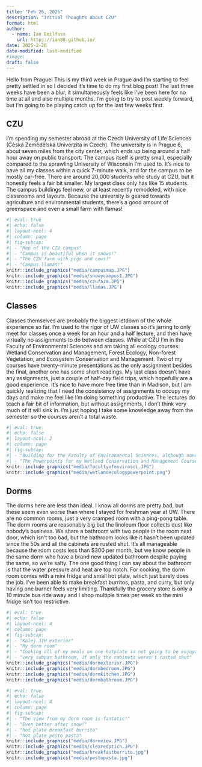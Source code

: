 ```yaml
---
title: "Feb 26, 2025"
description: "Initial Thoughts About CZU"
format: html
author:
  - name: Ian Beilfuss
    url: https://ian88.github.io/
date: 2025-2-26
date-modified: last-modified
#image: 
draft: false
---
```


Hello from Prague! This is my third week in Prague and I’m starting to feel pretty settled in so I decided it's time to do my first blog post! The last three weeks have been a blur, it simultaneously feels like I’ve been here for no time at all and also multiple months. I’m going to try to post weekly forward, but I’m going to be playing catch up for the last few weeks first.

## CZU

I’m spending my semester abroad at the Czech University of Life Sciences (Česká Zemědělská Univerzita in Czech). The university is in Prague 6, about seven miles from the city center, which ends up being around a half hour away on public transport. The campus itself is pretty small, especially compared to the sprawling University of Wisconsin I’m used to. It’s nice to have all my classes within a quick 7-minute walk, and for the campus to be mostly car-free. There are around 20,000 students who study at CZU, but it honestly feels a fair bit smaller. My largest class only has like 15 students. The campus buildings feel new, or at least recently remodeled, with nice classrooms and layouts. Because the university is geared towards agriculture and environmental students, there’s a good amount of greenspace and even a small farm with llamas!

```r
#| eval: true
#| echo: false
#| layout-ncol: 4
#| column: page
#| fig-subcap: 
#| - "Map of the CZU campus"
#| - "Campus is beautiful when it snows!"
#| - "The CZU farm with pigs and cows!"
#| - "Campus llamas!"
knitr::include_graphics("media/campusmap.JPG")
knitr::include_graphics("media/snowycampus1.JPG")
knitr::include_graphics("media/czufarm.JPG")
knitr::include_graphics("media/llamas.JPG")
```

## Classes

Classes themselves are probably the biggest letdown of the whole experience so far. I’m used to the rigor of UW classes so it’s jarring to only meet for classes once a week for an hour and a half lecture, and then have virtually no assignments to do between classes. While at CZU I’m in the Faculty of Environmental Sciences and am taking all ecology courses: Wetland Conservation and Management, Forest Ecology, Non-forest Vegetation, and Ecosystem Conservation and Management. Two of my courses have twenty-minute presentations as the only assignment besides the final, another one has some short readings. My last class doesn’t have any assignments, just a couple of half-day field trips, which hopefully are a good experience. It’s nice to have more free time than in Madison, but I am quickly realizing that I need the consistency of assignments to occupy my days and make me feel like I’m doing something productive. The lectures do teach a fair bit of information, but without assignments, I don’t think very much of it will sink in. I’m just hoping I take some knowledge away from the semester so the courses aren’t a total waste.

```r
#| eval: true
#| echo: false
#| layout-ncol: 2
#| column: page
#| fig-subcap: 
#| - "Building for the Faculty of Environmental Sciences, although none of my courses are here"
#| - "The Powerpoints for my Wetland Conservation and Management Course leave a lot to be desired"
knitr::include_graphics("media/facultyofenvirosci.JPG")
knitr::include_graphics("media/wetlandecologypowerpoint.png")
```

## Dorms

The dorms here are less than ideal. I know all dorms are pretty bad, but these seem even worse than where I stayed for freshman year at UW. There are no common rooms, just a very cramped room with a ping-pong table. The dorm rooms are reasonably big but the linoleum floor collects dust like nobody's business. We share a bathroom with two people in the room next door, which isn't too bad, but the bathroom looks like it hasn’t been updated since the 50s and all the cabinets are rusted shut. It's all manageable because the room costs less than \$300 per month, but we know people in the same dorm who have a brand new updated bathroom despite paying the same, so we’re salty. The one good thing I can say about the bathroom is that the water pressure and heat are top notch. For cooking, the dorm room comes with a mini fridge and small hot plate, which just barely does the job. I’ve been able to make breakfast burritos, pasta, and curry, but only having one burner feels very limiting. Thankfully the grocery store is only a 10 minute bus ride away and I shop multiple times per week so the mini fridge isn’t too restrictive.

```r
#| eval: true
#| echo: false
#| layout-ncol: 4
#| column: page
#| fig-subcap: 
#| - "Kolej JIH exterior"
#| - "My dorm room"
#| - "Cooking all of my meals on one hotplate is not going to be enjoyable"
#| - "very subpar bathroom, if only the cabinets weren't rusted shut"
knitr::include_graphics("media/dormexterior.JPG")
knitr::include_graphics("media/dormbedroom.JPG")
knitr::include_graphics("media/dormkitchen.JPG")
knitr::include_graphics("media/dormbathroom.JPG")
```

```r
#| eval: true
#| echo: false
#| layout-ncol: 4
#| column: page
#| fig-subcap: 
#| - "The view from my dorm room is fantatic!"
#| - "Even better after snow!"
#| - "hot plate breakfast burrito"
#| - "hot plate pesto pasta"
knitr::include_graphics("media/dormview.JPG")
knitr::include_graphics("media/clearedptich.JPG")
knitr::include_graphics("media/breakfastburrito.jpg")
knitr::include_graphics("media/pestopasta.jpg")
```

